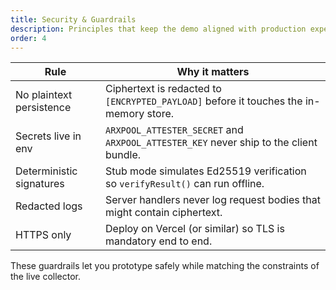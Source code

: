 ```yaml
---
title: Security & Guardrails
description: Principles that keep the demo aligned with production expectations.
order: 4
---
```


| Rule | Why it matters |
| --- | --- |
| No plaintext persistence | Ciphertext is redacted to `[ENCRYPTED_PAYLOAD]` before it touches the in-memory store. |
| Secrets live in env | `ARXPOOL_ATTESTER_SECRET` and `ARXPOOL_ATTESTER_KEY` never ship to the client bundle. |
| Deterministic signatures | Stub mode simulates Ed25519 verification so `verifyResult()` can run offline. |
| Redacted logs | Server handlers never log request bodies that might contain ciphertext. |
| HTTPS only | Deploy on Vercel (or similar) so TLS is mandatory end to end. |

These guardrails let you prototype safely while matching the constraints of the live collector.
